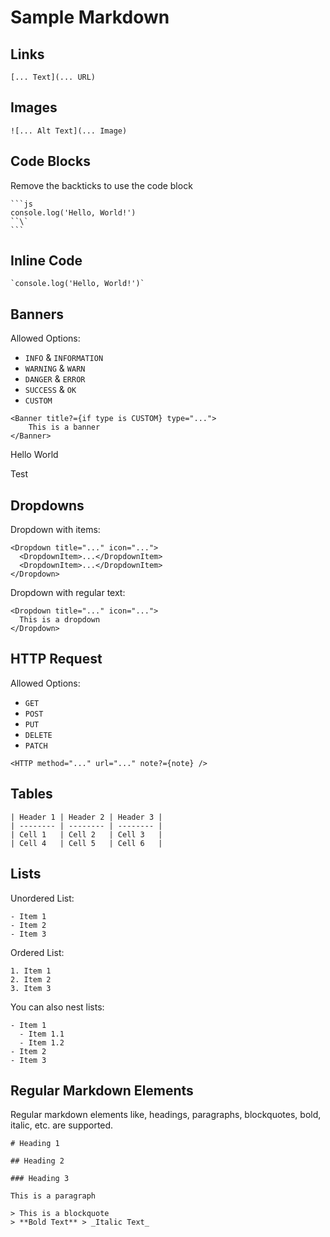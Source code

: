 # Sample Markdown

## Links

```mdx
[... Text](... URL)
```

## Images

```mdx
![... Alt Text](... Image)
```

## Code Blocks

Remove the backticks to use the code block

````mdx
```js
console.log('Hello, World!')
``\`
```
````

## Inline Code

```mdx
`console.log('Hello, World!')`
```

## Banners

Allowed Options:

- `INFO` & `INFORMATION`
- `WARNING` & `WARN`
- `DANGER` & `ERROR`
- `SUCCESS` & `OK`
- `CUSTOM`

```mdx
<Banner title?={if type is CUSTOM} type="...">
    This is a banner
</Banner>
```

<Banner type="DANGER">Hello World</Banner>

Test

## Dropdowns

Dropdown with items:

```mdx
<Dropdown title="..." icon="...">
  <DropdownItem>...</DropdownItem>
  <DropdownItem>...</DropdownItem>
</Dropdown>
```

Dropdown with regular text:

```mdx
<Dropdown title="..." icon="...">
  This is a dropdown
</Dropdown>
```

## HTTP Request

Allowed Options:

- `GET`
- `POST`
- `PUT`
- `DELETE`
- `PATCH`

```mdx
<HTTP method="..." url="..." note?={note} />
```

## Tables

```mdx
| Header 1 | Header 2 | Header 3 |
| -------- | -------- | -------- |
| Cell 1   | Cell 2   | Cell 3   |
| Cell 4   | Cell 5   | Cell 6   |
```

## Lists

Unordered List:

```mdx
- Item 1
- Item 2
- Item 3
```

Ordered List:

```mdx
1. Item 1
2. Item 2
3. Item 3
```

You can also nest lists:

```mdx
- Item 1
  - Item 1.1
  - Item 1.2
- Item 2
- Item 3
```

## Regular Markdown Elements

Regular markdown elements like, headings, paragraphs, blockquotes, bold, italic, etc. are supported.

```mdx
# Heading 1

## Heading 2

### Heading 3

This is a paragraph

> This is a blockquote
> **Bold Text** > _Italic Text_
```
